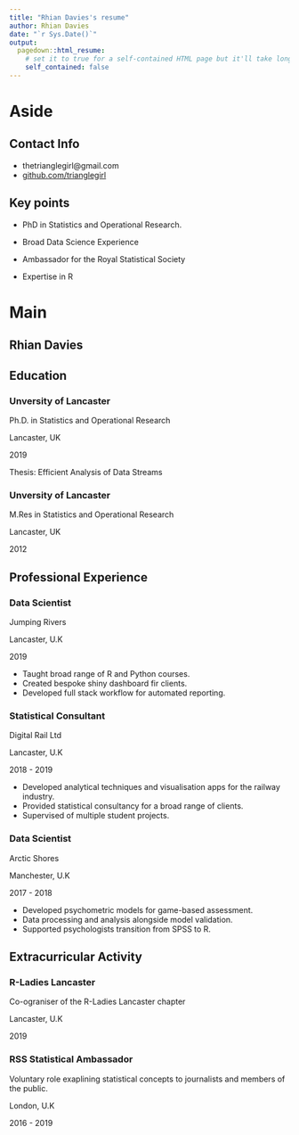 ```yaml
---
title: "Rhian Davies's resume"
author: Rhian Davies
date: "`r Sys.Date()`"
output:
  pagedown::html_resume:
    # set it to true for a self-contained HTML page but it'll take longer to render
    self_contained: false
---
```


Aside
================================================================================




Contact Info {#contact}
--------------------------------------------------------------------------------

- <i class="fa fa-envelope"></i> thetrianglegirl@gmail.com
- <i class="fa fa-github"></i> [github.com/trianglegirl](https://github.com/trianglegirl)


Key points {#skills}
--------------------------------------------------------------------------------

- PhD in Statistics and Operational Research.

- Broad Data Science Experience

- Ambassador for the Royal Statistical Society

- Expertise in R


Main
================================================================================

Rhian Davies {#title}
--------------------------------------------------------------------------------

Education {data-icon=graduation-cap data-concise=true}
--------------------------------------------------------------------------------

### Unversity of Lancaster

Ph.D. in Statistics and Operational Research

Lancaster, UK

2019

Thesis: Efficient Analysis of Data Streams

### Unversity of Lancaster

M.Res in Statistics and Operational Research

Lancaster, UK

2012

Professional Experience {data-icon=suitcase}
--------------------------------------------------------------------------------

### Data Scientist

Jumping Rivers

Lancaster, U.K

2019

- Taught broad range of R and Python courses.
- Created bespoke shiny dashboard fir clients.
- Developed full stack workflow for automated reporting.

### Statistical Consultant

Digital Rail Ltd

Lancaster, U.K

2018 - 2019

- Developed analytical techniques and visualisation apps for the railway industry.
- Provided statistical consultancy for a broad range of clients.
- Supervised of multiple student projects.

### Data Scientist

Arctic Shores

Manchester, U.K 

2017 - 2018

- Developed psychometric models for game-based assessment.
- Data processing and analysis alongside model validation.
- Supported psychologists transition from SPSS to R.

 
Extracurricular Activity {data-icon=chalkboard-teacher}
--------------------------------------------------------------------------------

### R-Ladies Lancaster

Co-ograniser of the R-Ladies Lancaster chapter

Lancaster, U.K

2019

### RSS Statistical Ambassador

Voluntary role exaplining statistical concepts to journalists and members of the public.

London, U.K

2016 - 2019



